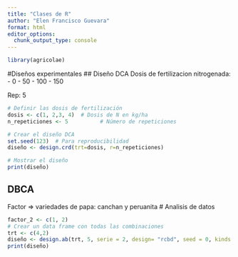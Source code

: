 ```yaml
---
title: "Clases de R"
author: "Elen Francisco Guevara"
format: html
editor_options: 
  chunk_output_type: console
---
```

```r
library(agricolae)
```

#Diseños experimentales
## Diseño DCA
Dosis de fertilizacion nitrogenada:
- 0
- 50
- 100
- 150

Rep: 5
```r
# Definir las dosis de fertilización
dosis <- c(1, 2,3, 4)  # Dosis de N en kg/ha
n_repeticiones <- 5          # Número de repeticiones

# Crear el diseño DCA
set.seed(123)  # Para reproducibilidad
diseño <- design.crd(trt=dosis, r=n_repeticiones)

# Mostrar el diseño
print(diseño)
```

## DBCA
Factor => variedades de papa: canchan y peruanita
# Analisis de datos
```r
factor_2 <- c(1, 2)
# Crear un data frame con todas las combinaciones
trt <- c(4,2)
diseño <- design.ab(trt, 5, serie = 2, design= "rcbd", seed = 0, kinds = "Super-Duper", first=TRUE, randomization=TRUE)
print(diseño)
```
